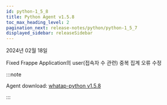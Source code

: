 ```yaml
---
id: python-1_5_8
title: Python Agent v1.5.8
toc_max_heading_level: 2
pagination_next: release-notes/python/python-1_5_7
displayed_sidebar: releaseSidebar
---
```


2024년 02월 18일

<Status>Fixed</Status> Frappe Application의 user(접속자 수 관련) 중복 집계 오류 수정

:::note

Agent download: [whatap-python v1.5.8](https://pypi.org/project/whatap-python/1.5.8/)

:::